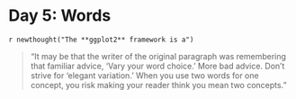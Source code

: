 # Day 5: Words

`r newthought("The **ggplot2** framework is a")` 



> "It may be that the writer of the original paragraph was remembering that
familiar advice, 'Vary your word choice.' More bad advice. Don't strive for
'elegant variation.' When you use two words for one concept, you risk making
your reader think you mean two concepts."